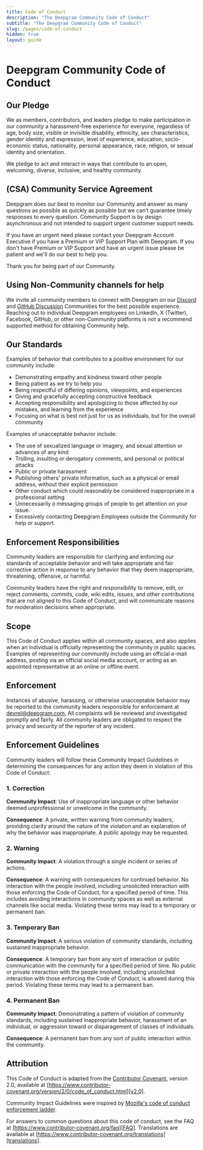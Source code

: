```yaml
---
title: Code of Conduct
description: "The Deepgram Community Code of Conduct"
subtitle: "The Deepgram Community Code of Conduct"
slug: /pages/code-of-conduct
hidden: true
layout: guide
---
```


# Deepgram Community Code of Conduct

## Our Pledge

We as members, contributors, and leaders pledge to make participation in our community a harassment-free experience for everyone, regardless of age, body size, visible or invisible disability, ethnicity, sex characteristics, gender identity and expression, level of experience, education, socio-economic status, nationality, personal appearance, race, religion, or sexual identity and orientation.

We pledge to act and interact in ways that contribute to an open, welcoming, diverse, inclusive, and healthy community.

## (CSA) Community Service Agreement

Deepgram does our best to monitor our Community and answer as many questions as possible as quickly as possible but we can’t guarantee timely responses to every question.  Community Support is by design asynchronous and not intended to support urgent customer support needs.

If you have an urgent need please contact your Deepgram Account Executive if you have a Premium or VIP Support Plan with Deepgram. If you don't have Premium or VIP Support and have an urgent issue please be patient and we'll do our best to help you.

Thank you for being part of our Community.

## Using Non-Community channels for help

We invite all community members to connect with Deepgram on our [Discord](https://dpgr.am/discord) and [GitHub Discussion](https://github.com/orgs/deepgram/discussions) Communities for the best possible experience. Reaching out to individual Deepgram employees on LinkedIn, X (Twitter), Facebook, GitHub, or other non-Community platforms is not a recommend supported method for obtaining Community help.

## Our Standards

Examples of behavior that contributes to a positive environment for our community include:

- Demonstrating empathy and kindness toward other people
- Being patient as we try to help you
- Being respectful of differing opinions, viewpoints, and experiences
- Giving and gracefully accepting constructive feedback
- Accepting responsibility and apologizing to those affected by our mistakes,
  and learning from the experience
- Focusing on what is best not just for us as individuals, but for the
  overall community

Examples of unacceptable behavior include:

- The use of sexualized language or imagery, and sexual attention or
  advances of any kind
- Trolling, insulting or derogatory comments, and personal or political attacks
- Public or private harassment
- Publishing others' private information, such as a physical or email
  address, without their explicit permission
- Other conduct which could reasonably be considered inappropriate in a
  professional setting
- Unnecessarily `@` messaging groups of people to get attention on your issue.
- Excessively contacting Deepgram Employees outside the Community for help or support.

## Enforcement Responsibilities

Community leaders are responsible for clarifying and enforcing our standards of acceptable behavior and will take appropriate and fair corrective action in response to any behavior that they deem inappropriate, threatening, offensive, or harmful.

Community leaders have the right and responsibility to remove, edit, or reject comments, commits, code, wiki edits, issues, and other contributions that are not aligned to this Code of Conduct, and will communicate reasons for moderation decisions when appropriate.

## Scope

This Code of Conduct applies within all community spaces, and also applies when an individual is officially representing the community in public spaces. Examples of representing our community include using an official e-mail address, posting via an official social media account, or acting as an appointed representative at an online or offline event.

## Enforcement

Instances of abusive, harassing, or otherwise unacceptable behavior may be reported to the community leaders responsible for enforcement at [devrel@deepgram.com.](mailto:devrel@deepgram.com.) All complaints will be reviewed and investigated promptly and fairly. All community leaders are obligated to respect the privacy and security of the reporter of any incident.

## Enforcement Guidelines

Community leaders will follow these Community Impact Guidelines in determining the consequences for any action they deem in violation of this Code of Conduct:

### 1\. Correction

**Community Impact**: Use of inappropriate language or other behavior deemed unprofessional or unwelcome in the community.

**Consequence**: A private, written warning from community leaders, providing clarity around the nature of the violation and an explanation of why the behavior was inappropriate. A public apology may be requested.

### 2\. Warning

**Community Impact**: A violation through a single incident or series of actions.

**Consequence**: A warning with consequences for continued behavior. No interaction with the people involved, including unsolicited interaction with those enforcing the Code of Conduct, for a specified period of time. This includes avoiding interactions in community spaces as well as external channels like social media. Violating these terms may lead to a temporary or permanent ban.

### 3\. Temporary Ban

**Community Impact**: A serious violation of community standards, including sustained inappropriate behavior.

**Consequence**: A temporary ban from any sort of interaction or public communication with the community for a specified period of time. No public or private interaction with the people involved, including unsolicited interaction with those enforcing the Code of Conduct, is allowed during this period. Violating these terms may lead to a permanent ban.

### 4\. Permanent Ban

**Community Impact**: Demonstrating a pattern of violation of community standards, including sustained inappropriate behavior, harassment of an individual, or aggression toward or disparagement of classes of individuals.

**Consequence**: A permanent ban from any sort of public interaction within the community.

## Attribution

This Code of Conduct is adapted from the [Contributor Covenant][homepage],
version 2.0, available at
[https://www.contributor-covenant.org/version/2/0/code_of_conduct.html][v2.0].

Community Impact Guidelines were inspired by
[Mozilla's code of conduct enforcement ladder][Mozilla CoC].

For answers to common questions about this code of conduct, see the FAQ at
[https://www.contributor-covenant.org/faq][FAQ]. Translations are available
at [https://www.contributor-covenant.org/translations][translations].

[homepage]: https://www.contributor-covenant.org

[v2.0]: https://www.contributor-covenant.org/version/2/0/code_of_conduct.html

[Mozilla CoC]: https://github.com/mozilla/diversity

[FAQ]: https://www.contributor-covenant.org/faq

[translations]: https://www.contributor-covenant.org/translations